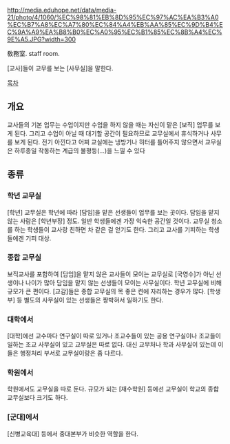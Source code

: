 http://media.eduhope.net/data/media-21/photo/4/1060/%EC%98%81%EB%8D%95%EC%97%AC%EA%B3%A0%EC%B7%A8%EC%A7%80%EC%84%A4%EB%AA%85%EC%9D%B4%EC%9A%A9%EA%B8%B0%EC%A0%95%EC%B1%85%EC%8B%A4%EC%9E%A5.JPG?width=300

敎務室. staff room.

[교사]들이 교무를 보는 [사무실]을 말한다.

[[목차]]
== 개요 ==
교사들의 기본 업무는 수업이지만 수업을 하지 않을 때는 자신이 맡은 [보직] 업무를 보게 된다. 그리고 수업이 아닐 때 대기할 공간이 필요하므로 교무실에서 휴식하거나 사무를 보게 된다. 
전기 아낀다고 어찌 교실에는 냉방기나 히터를 틀어주지 않으면서 교무실은 하루종일 작동하는 계급의 불평등(...)을 느낄 수 있다 
== 종류 ==
=== 학년 교무실 ===
[학년] 교무실은 학년에 따라 [담임]을 맡은 선생들이 업무를 보는 곳이다. 담임을 맡지 않는 사람은 [학년부장] 정도. 일반 학생들에겐 가장 익숙한 공간일 것이다. 교무실 청소를 하는 학생들이 교사랑 친하면 차 같은 걸 얻기도 한다. 그리고 교사를 기피하는 학생들에겐 기피 대상.
=== 종합 교무실 ===
보직교사를 포함하여 [담임]을 맡지 않은 교사들이 모이는 교무실로 [국영수]가 아닌 선생이나 나이가 많아 담임을 맡지 않는 선생들이 모이는 사무실이다. 학년 교무실에 비해 규모가 큰 편이다. [교감]들은 종합 교무실의 목 좋은 켠에 자리하는 경우가 많다. [학생부] 등 별도의 사무실이 있는 선생들은 짱박혀서 일하기도 한다.
=== 대학에서 ===
[대학]에선 교수마다 연구실이 따로 있거나 조교수들이 있는 공용 연구실이나 조교들이 일하는 조교 사무실이 있고 교무실은 따로 없다. 대신 교무처나 학과 사무실이 있는데 이들은 행정처리 부서로 교무실이랑은 좀 다르다.
=== 학원에서 ===
학원에서도 교무실을 따로 둔다. 규모가 되는 [재수학원] 등에선 교무실이 학교의 종합 교무실보다 크기도 하다.
=== [군대]에서 ===
[신병교육대] 등에서 중대본부가 비슷한 역할을 한다.
